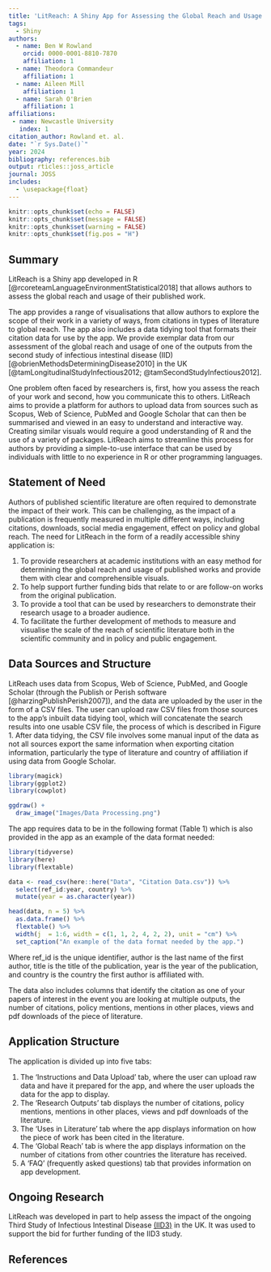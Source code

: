 ```yaml
---
title: 'LitReach: A Shiny App for Assessing the Global Reach and Usage of Published Work'
tags:
  - Shiny
authors:
  - name: Ben W Rowland
    orcid: 0000-0001-8810-7870
    affiliation: 1 
  - name: Theodora Commandeur
    affiliation: 1
  - name: Aileen Mill
    affiliation: 1
  - name: Sarah O'Brien
    affiliation: 1
affiliations:
 - name: Newcastle University
   index: 1
citation_author: Rowland et. al.
date: "`r Sys.Date()`"
year: 2024
bibliography: references.bib
output: rticles::joss_article
journal: JOSS
includes:
  - \usepackage{float}
---
```


```r
knitr::opts_chunk$set(echo = FALSE)
knitr::opts_chunk$set(message = FALSE)
knitr::opts_chunk$set(warning = FALSE)
knitr::opts_chunk$set(fig.pos = "H")

```

## Summary

LitReach is a Shiny app developed in R [@rcoreteamLanguageEnvironmentStatistical2018] that allows authors to assess the global reach and usage of their published work.

The app provides a range of visualisations that allow authors to explore the scope of their work in a variety of ways, from citations in types of literature to global reach. The app also includes a data tidying tool that formats their citation data for use by the app. We provide exemplar data from our assessment of the global reach and usage of one of the outputs from the second study of infectious intestinal disease (IID) [@obrienMethodsDeterminingDisease2010] in the UK [@tamLongitudinalStudyInfectious2012; @tamSecondStudyInfectious2012]. 

One problem often faced by researchers is, first, how you assess the reach of your work and second, how you communicate this to others. LitReach aims to provide a platform for authors to upload data from sources such as Scopus, Web of Science, PubMed and Google Scholar that can then be summarised and viewed in an easy to understand and interactive way. Creating similar visuals would require a good understanding of R and the use of a variety of packages. LitReach aims to streamline this process for authors by providing a simple-to-use interface that can be used by individuals with little to no experience in R or other programming languages.

## Statement of Need

Authors of published scientific literature are often required to demonstrate the impact of their work. This can be challenging, as the impact of a publication is frequently measured in multiple different ways, including citations, downloads, social media engagement, effect on policy and global reach. The need for LitReach in the form of a readily accessible shiny application is:

1. To provide researchers at academic institutions with an easy method for determining the global reach and usage of published works and provide them with clear and comprehensible visuals.
2. To help support further funding bids that relate to or are follow-on works from the original publication.
3. To provide a tool that can be used by researchers to demonstrate their research usage to a broader audience.
4. To facilitate the further development of methods to measure and visualise the scale of the reach of scientific literature both in the scientific community and in policy and public engagement.

## Data Sources and Structure

LitReach uses data from Scopus, Web of Science, PubMed, and Google Scholar (through the Publish or Perish software [@harzingPublishPerish2007]), and the data are uploaded by the user in the form of a CSV files. The user can upload raw CSV files from those sources to the app's inbuilt data tidying tool, which will concatenate the search results into one usable CSV file, the process of which is described in Figure 1. After data tidying, the CSV file involves some manual input of the data as not all sources export the same information when exporting citation information, particularly the type of literature and country of affiliation if using data from Google Scholar.    

```r
library(magick)
library(ggplot2)
library(cowplot)

ggdraw() +
  draw_image("Images/Data Processing.png") 

```

The app requires data to be in the following format (Table 1) which is also provided in the app as an example of the data format needed:

```r
library(tidyverse)
library(here)
library(flextable)

data <- read_csv(here::here("Data", "Citation Data.csv")) %>% 
  select(ref_id:year, country) %>% 
  mutate(year = as.character(year))

head(data, n = 5) %>%
  as.data.frame() %>% 
  flextable() %>% 
  width(j  = 1:6, width = c(1, 1, 2, 4, 2, 2), unit = "cm") %>% 
  set_caption("An example of the data format needed by the app.")

```

Where ref_id is the unique identifier, author is the last name of the first author, title is the title of the publication, year is the year of the publication, and country is the country the first author is affiliated with. 

The data also includes columns that identify the citation as one of your papers of interest in the event you are looking at multiple outputs, the number of citations, policy mentions, mentions in other places, views and pdf downloads of the piece of literature. 

## Application Structure

The application is divided up into five tabs:  

1. The 'Instructions and Data Upload' tab, where the user can upload raw data and have it prepared for the app, and where the user uploads the data for the app to display.  
2. The 'Research Outputs' tab displays the number of citations, policy mentions, mentions in other places, views and pdf downloads of the literature.
3. The 'Uses in Literature' tab where the app displays information on how the piece of work has been cited in the literature.  
4. The 'Global Reach' tab is where the app displays information on the number of citations from other countries the literature has received.  
5. A 'FAQ' (frequently asked questions) tab that provides information on app development. 
  

## Ongoing Research

LitReach was developed in part to help assess the impact of the ongoing Third Study of Infectious Intestinal Disease [(IID3)](https://www.food.gov.uk/research/foodborne-pathogens/the-third-study-of-infectious-intestinal-disease-in-the-uk-iid3) in the UK. It was used to support the bid for further funding of the IID3 study. 

## References